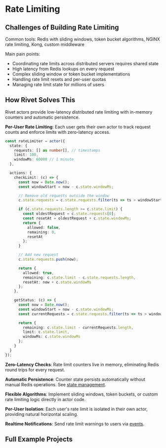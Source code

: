 # Rate Limiting

## Challenges of Building Rate Limiting

Common tools: Redis with sliding windows, token bucket algorithms, NGINX rate limiting, Kong, custom middleware

Main pain points:
- Coordinating rate limits across distributed servers requires shared state
- High latency from Redis lookups on every request
- Complex sliding window or token bucket implementations
- Handling rate limit resets and per-user quotas
- Managing rate limit state for millions of users

## How Rivet Solves This

Rivet actors provide low-latency distributed rate limiting with in-memory counters and automatic persistence.

**Per-User Rate Limiting**: Each user gets their own actor to track request counts and enforce limits with zero-latency access.

```typescript
const rateLimiter = actor({
  state: {
    requests: [] as number[], // timestamps
    limit: 100,
    windowMs: 60000 // 1 minute
  },

  actions: {
    checkLimit: (c) => {
      const now = Date.now();
      const windowStart = now - c.state.windowMs;

      // Remove old requests outside the window
      c.state.requests = c.state.requests.filter(ts => ts > windowStart);

      if (c.state.requests.length >= c.state.limit) {
        const oldestRequest = c.state.requests[0];
        const resetAt = oldestRequest + c.state.windowMs;
        return {
          allowed: false,
          remaining: 0,
          resetAt
        };
      }

      // Add new request
      c.state.requests.push(now);

      return {
        allowed: true,
        remaining: c.state.limit - c.state.requests.length,
        resetAt: now + c.state.windowMs
      };
    },

    getStatus: (c) => {
      const now = Date.now();
      const windowStart = now - c.state.windowMs;
      const currentRequests = c.state.requests.filter(ts => ts > windowStart);

      return {
        remaining: c.state.limit - currentRequests.length,
        limit: c.state.limit,
        windowMs: c.state.windowMs
      };
    }
  }
});
```

**Zero-Latency Checks**: Rate limit counters live in memory, eliminating Redis round trips for every request.

**Automatic Persistence**: Counter state persists automatically without manual Redis operations. See [state management](/docs/actors/state).

**Flexible Algorithms**: Implement sliding windows, token buckets, or custom rate limiting logic directly in actor code.

**Per-User Isolation**: Each user's rate limit is isolated in their own actor, providing natural horizontal scaling.

**Realtime Notifications**: Send rate limit warnings to users via [events](/docs/actors/events).

## Full Example Projects

<CardGroup>
<Card href="https://github.com/rivet-gg/rivet/tree/main/examples/rate" title="Rate Limiting Example" />
</CardGroup>
